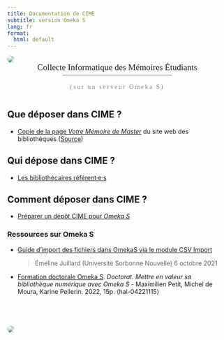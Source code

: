 ```yaml
---
title: Documentation de CIME
subtitle: version Omeka S
lang: fr
format:
  html: default
---
```


<style>
  #title-block-header {
    display: none;
  }
</style>

![](img/icon-color.png){fig-align="center" style="border-radius:18px"}

::: {style="text-align:center;font-size:1.4em;font-family:bellefair;margin-top:-1em;"} 
Collecte Informatique des Mémoires Étudiants  
:::

::: {style="padding-top:.4em;padding-left:1.2em;padding-right:1.2em;margin-top:-1em;margin-bottom:3em;font-family:bellefair;color:slategrey;letter-spacing:3px;border-top:1px solid #e6007e;width:fit-content;margin-left:auto;margin-right:auto"}
(sur un serveur Omeka S)
:::

## Que déposer dans CIME ?

- [Copie de la page *Votre Mémoire de Master*](que/copieVotreM%C3%A9moire.qmd) du site web des bibliothèques ([Source](https://bibliotheques.univ-pau.fr/fr/appui-a-la-recherche/votre-memoire-de-master.html))

## Qui dépose dans CIME ?

- [Les bibliothécaires référent·e·s](qui/BibRef.qmd)

## Comment déposer dans CIME ?

- [Préparer un dépôt CIME pour *Omeka S*](comment/tuto_temp.qmd)

::: {.callout-caution  collapse="true"}
### Ressources sur **Omeka S**

- [Guide d’import des fichiers dans OmekaS via le module CSV Import](https://uju-export.netlify.app/html/guide%20import%20fichier%20sorbonne)
  
  > Émeline Juillard (Université Sorbonne Nouvelle) 6 octobre 2021

- [Formation doctorale Omeka S](https://hal.science/hal-04221115). *Doctorat. Mettre en valeur sa bibliothèque numérique avec Omeka S* - Maximilien Petit, Michel de Moura, Karine Pellerin. 2022, 15p. ⟨hal-04221115⟩
:::

![](img/tapisserie.gif){fig-align="center" style="border-radius:18px;margin-top:4em;"}